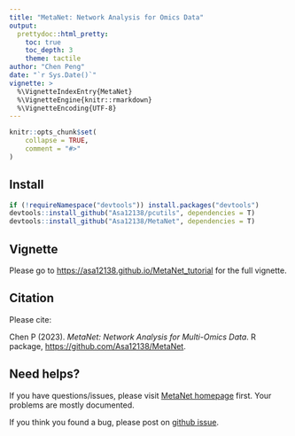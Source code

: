 ```yaml
---
title: "MetaNet: Network Analysis for Omics Data"
output: 
  prettydoc::html_pretty:
    toc: true
    toc_depth: 3
    theme: tactile
author: "Chen Peng"
date: "`r Sys.Date()`"
vignette: >
  %\VignetteIndexEntry{MetaNet}
  %\VignetteEngine{knitr::rmarkdown}
  %\VignetteEncoding{UTF-8}
---
```


```r
knitr::opts_chunk$set(
    collapse = TRUE,
    comment = "#>"
)
```

## Install

```r
if (!requireNamespace("devtools")) install.packages("devtools")
devtools::install_github("Asa12138/pcutils", dependencies = T)
devtools::install_github("Asa12138/MetaNet", dependencies = T)
```

## Vignette

Please go to <https://asa12138.github.io/MetaNet_tutorial> for the full vignette.

## Citation

Please cite:

Chen P (2023). _MetaNet: Network Analysis for Multi-Omics Data_. R package, <https://github.com/Asa12138/MetaNet>.

## Need helps?

If you have questions/issues, please visit
[MetaNet homepage](https://asa12138.github.io/MetaNet_tutorial) first.
Your problems are mostly documented. 

If you think you found a bug, please post on
[github issue](https://github.com/Asa12138/MetaNet/issues).
